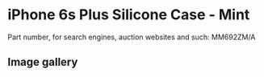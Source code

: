 # iPhone 6s Plus Silicone Case - Mint

Part number, for search engines, auction websites and such: MM692ZM/A

## Image gallery

<div style={{ width: "768px" }}>
  <GalleryComponent
    images={[
      {
        original: "/everysource/MM692",
        thumbnail: "/everypreview/MM692",
      },
      {
        original: "/everysource/MM692_AV1_GOLD",
        thumbnail: "/everypreview/MM692_AV1_GOLD",
      },
      {
        original: "/everysource/MM692_AV1_SILVER",
        thumbnail: "/everypreview/MM692_AV1_SILVER",
      },
      {
        original: "/everysource/MM692_AV1_SPACE_GRAY",
        thumbnail: "/everypreview/MM692_AV1_SPACE_GRAY",
      }
    ]}
  />
</div>